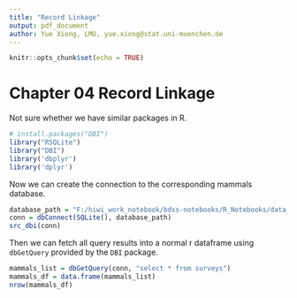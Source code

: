```yaml
---
title: "Record Linkage"
output: pdf_document
author: Yue Xiong, LMU, yue.xiong@stat.uni-muenchen.de
---
```


```r
knitr::opts_chunk$set(echo = TRUE)
```

# Chapter 04 Record Linkage

Not sure whether we have similar packages in R.

```r
# install.packages("DBI")
library("RSQLite")
library("DBI")
library('dbplyr')
library('dplyr')
```
Now we can create the connection to the corresponding mammals database.

```r
database_path = "F:/hiwi_work_notebook/bdss-notebooks/R_Notebooks/data_raw/portal_mammals.sqlite"
conn = dbConnect(SQLite(), database_path)
src_dbi(conn)
```

Then we can fetch all query results into a normal r dataframe using `dbGetQuery` provided by the `DBI` package.
```r
mammals_list = dbGetQuery(conn, "select * from surveys")
mammals_df = data.frame(mammals_list)
nrow(mammals_df)
```

